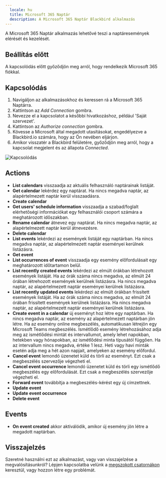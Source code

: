```yaml
---
  locale: hu
  title: Microsoft 365 Naptár
  description: A Microsoft 365 Naptár Blackbird alkalmazás
---
```


<LinkCard title="Megtekintés a Githubon" target="_blank" href="https://github.com/bb-io/Microsoft365Calendar" icon="github" />

A Microsoft 365 Naptár alkalmazás lehetővé teszi a naptáresemények elérését és kezelését.

## Beállítás előtt

A kapcsolódás előtt győződjön meg arról, hogy rendelkezik Microsoft 365 fiókkal.

## Kapcsolódás

1. Navigáljon az alkalmazásokhoz és keressen rá a Microsoft 365 Naptárra.
2. Kattintson az _Add Connection_ gombra.
3. Nevezze el a kapcsolatot a későbbi hivatkozáshoz, például 'Saját szervezet'.
4. Kattintson az _Authorize connection_ gombra.
5. Kövesse a Microsoft által megadott utasításokat, engedélyezve a Blackbird.io számára, hogy az Ön nevében eljárjon.
6. Amikor visszatér a Blackbird felületére, győződjön meg arról, hogy a kapcsolat megjelent és az állapota _Connected_.

![Kapcsolódás](https://raw.githubusercontent.com/bb-io/Microsoft365Calendar/main/image/README/connecting.png)

## Actions

- **List calendars** visszaadja az aktuális felhasználó naptárainak listáját.
- **Get calendar** lekérdez egy naptárat. Ha nincs megadva naptár, az alapértelmezett naptár kerül visszaadásra.
- **Create calendar**
- **Get users' schedule information** visszaadja a szabad/foglalt elérhetőségi információkat egy felhasználói csoport számára a meghatározott időszakban.
- **Rename calendar** átnevez egy naptárat. Ha nincs megadva naptár, az alapértelmezett naptár kerül átnevezésre.
- **Delete calendar**
- **List events** lekérdezi az események listáját egy naptárban. Ha nincs megadva naptár, az alapértelmezett naptár eseményei kerülnek listázásra.
- **Get event**
- **List occurrences of event** visszaadja egy esemény előfordulásait egy meghatározott időtartamon belül.
- **List recently created events** lekérdezi az elmúlt órákban létrehozott események listáját. Ha az órák száma nincs megadva, az elmúlt 24 órában létrehozott események kerülnek listázásra. Ha nincs megadva naptár, az alapértelmezett naptár eseményei kerülnek listázásra.
- **List recently updated events** lekérdezi az elmúlt órákban frissített események listáját. Ha az órák száma nincs megadva, az elmúlt 24 órában frissített események kerülnek listázásra. Ha nincs megadva naptár, az alapértelmezett naptár eseményei kerülnek listázásra.
- **Create event in a calendar** új eseményt hoz létre egy naptárban. Ha nincs megadva naptár, az esemény az alapértelmezett naptárban jön létre. Ha az esemény online megbeszélés, automatikusan létrejön egy Microsoft Teams megbeszélés. Ismétlődő esemény létrehozásához adja meg az ismétlődési mintát és intervallumot, amely lehet napokban, hetekben vagy hónapokban, az ismétlődési minta típusától függően. Ha az intervallum nincs megadva, értéke 1 lesz. Heti vagy havi minták esetén adja meg a hét azon napjait, amelyeken az esemény előfordul.
- **Cancel event** lemondó üzenetet küld és törli az eseményt. Ezt csak a megbeszélés szervezője végezheti el.
- **Cancel event occurrence** lemondó üzenetet küld és törli egy ismétlődő megbeszélés egy előfordulását. Ezt csak a megbeszélés szervezője végezheti el.
- **Forward event** továbbítja a megbeszélés-kérést egy új címzettnek.
- **Update event**
- **Update event occurrence**
- **Delete event**

## Events

- **On event created** akkor aktiválódik, amikor új esemény jön létre a megadott naptárban.

## Visszajelzés

Szeretné használni ezt az alkalmazást, vagy van visszajelzése a megvalósításunkról? Lépjen kapcsolatba velünk a [megszokott csatornákon](https://www.blackbird.io/) keresztül, vagy hozzon létre egy problémát.